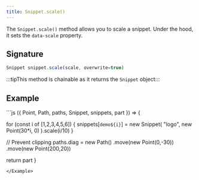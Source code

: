 ```yaml
---
title: Snippet.scale()
---
```


The `Snippet.scale()` method allows you to scale a snippet. Under the hood, it
sets the `data-scale` property.

## Signature

```js
Snippet snippet.scale(scale, overwrite=true)
```

:::tipThis method is chainable as it returns the `Snippet` object:::

## Example

<Example caption="An example of the Snippet.clone() method">
```js
({ Point, Path, paths, Snippet, snippets, part }) => {

  for (const i of [1,2,3,4,5,6]) {
    snippets[`demo${i}`] = new Snippet(
      "logo", 
      new Point(30*i, 0)
    ).scale(i/10)
  }

  // Prevent clipping
  paths.diag = new Path()
    .move(new Point(0,-30))
    .move(new Point(200,20))

  return part
}
```
</Example>

